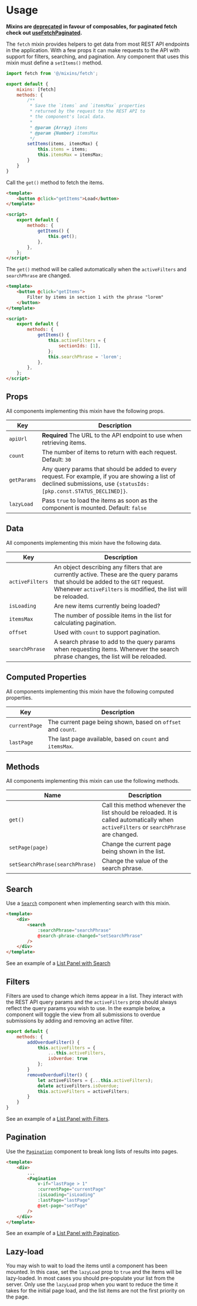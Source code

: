 
<Meta title="Mixins/fetch" />

# Usage

**Mixins are [deprecated](../?path=/docs/guide-technical-roadmap--docs#vue3-composition-api-35) in favour of composables, for paginated fetch check out [useFetchPaginated](../?path=/docs/composables-usefetchpaginated--docs).**

The `fetch` mixin provides helpers to get data from most REST API endpoints in the application. With a few props it can make requests to the API with support for filters, searching, and pagination. Any component that uses this mixin must define a `setItems()` method.

```js
import fetch from '@/mixins/fetch';

export default {
	mixins: [fetch]
	methods: {
		/**
		 * Save the `items` and `itemsMax` properties
		 * returned by the request to the REST API to
		 * the component's local data.
		 *
		 * @param {Array} items
		 * @param {Number} itemsMax
		 */
		setItems(items, itemsMax) {
			this.items = items;
			this.itemsMax = itemsMax;
		}
	}
}
```

Call the `get()` method to fetch the items.

```html
<template>
	<button @click="getItems">Load</button>
</template>

<script>
	export default {
		methods: {
			getItems() {
				this.get();
			},
		},
	};
</script>
```

The `get()` method will be called automatically when the `activeFilters` and `searchPhrase` are changed.

```html
<template>
	<button @click="getItems">
		Filter by items in section 1 with the phrase "lorem"
	</button>
</template>

<script>
	export default {
		methods: {
			getItems() {
				this.activeFilters = {
					sectionIds: [1],
				};
				this.searchPhrase = 'lorem';
			},
		},
	};
</script>
```

## Props

All components implementing this mixin have the following props.

| Key | Description |
| --- | --- |
| `apiUrl` | **Required** The URL to the API endpoint to use when retrieving items. |
| `count` | The number of items to return with each request. Default: `30` |
| `getParams` | Any query params that should be added to every request. For example, if you are showing a list of declined submissions, use `{statusIds: [pkp.const.STATUS_DECLINED]}`. |
| `lazyLoad` | Pass `true` to load the items as soon as the component is mounted. Default: `false` |

## Data

All components implementing this mixin have the following data.

| Key | Description |
| --- | --- |
| `activeFilters` | An object describing any filters that are currently active. These are the query params that should be added to the `GET` request. Whenever `activeFilters` is modified, the list will be reloaded. |
| `isLoading` | Are new items currently being loaded? |
| `itemsMax` | The number of possible items in the list for calculating pagination. |
| `offset` | Used with `count` to support pagination. |
| `searchPhrase` | A search phrase to add to the query params when requesting items. Whenever the search phrase changes, the list will be reloaded. |

## Computed Properties

All components implementing this mixin have the following computed properties.

| Key           | Description                                                  |
| ------------- | ------------------------------------------------------------ |
| `currentPage` | The current page being shown, based on `offset` and `count`. |
| `lastPage`    | The last page available, based on `count` and `itemsMax`.    |

## Methods

All components implementing this mixin can use the following methods.

| Name | Description |
| --- | --- |
| `get()` | Call this method whenever the list should be reloaded. It is called automatically when `activeFilters` or `searchPhrase` are changed. |
| `setPage(page)` | Change the current page being shown in the list. |
| `setSearchPhrase(searchPhrase)` | Change the value of the search phrase. |

## Search

Use a [`Search`](#/component/Search) component when implementing search with this mixin.

```html
<template>
	<div>
		<search
			:searchPhrase="searchPhrase"
			@search-phrase-changed="setSearchPhrase"
		/>
	</div>
</template>
```

See an example of a [List Panel with Search](#/component/ListPanel/with-search)

## Filters

Filters are used to change which items appear in a list. They interact with the REST API query params and the `activeFilters` prop should always reflect the query params you wish to use. In the example below, a component will toggle the view from all submissions to overdue submissions by adding and removing an active filter.

```js
export default {
	methods: {
		addOverdueFilter() {
			this.activeFilters = {
				...this.activeFilters,
				isOverdue: true
			};
		}
		removeOverdueFilter() {
			let activeFilters = {...this.activeFilters);
			delete activeFilters.isOverdue;
			this.activeFilters = activeFilters;
		}
	}
}
```

See an example of a [List Panel with Filters](#/component/ListPanel/with-filter).

## Pagination

Use the [`Pagination`](#/component/Pagination) component to break long lists of results into pages.

```html
<template>
	<div>
		...
		<Pagination
			v-if="lastPage > 1"
			:currentPage="currentPage"
			:isLoading="isLoading"
			:lastPage="lastPage"
			@set-page="setPage"
		/>
	</div>
</template>
```

See an example of a [List Panel with Pagination](#/component/ListPanel/with-pagination).

## Lazy-load

You may wish to wait to load the items until a component has been mounted. In this case, set the `lazyLoad` prop to `true` and the items will be lazy-loaded. In most cases you should pre-populate your list from the server. Only use the `lazyLoad` prop when you want to reduce the time it takes for the initial page load, and the list items are not the first priority on the page.
